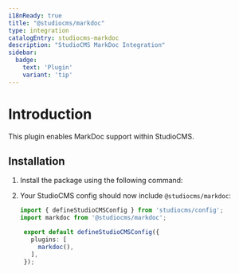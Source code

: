 ```yaml
---
i18nReady: true
title: "@studiocms/markdoc"
type: integration
catalogEntry: studiocms-markdoc
description: "StudioCMS MarkDoc Integration"
sidebar:
  badge: 
    text: 'Plugin'
    variant: 'tip'
---
```



# Introduction

This plugin enables MarkDoc support within StudioCMS.

## Installation

1. Install the package using the following command:

   <PackageManagers pkg="studiocms" type='run' args='add @studiocms/markdoc' />

2. Your StudioCMS config should now include `@studiocms/markdoc`:

   ```ts twoslash title="studiocms.config.mjs" ins={2, 6}
   import { defineStudioCMSConfig } from 'studiocms/config';
   import markdoc from '@studiocms/markdoc';

    export default defineStudioCMSConfig({
      plugins: [
        markdoc(),
      ],
    });
   ```